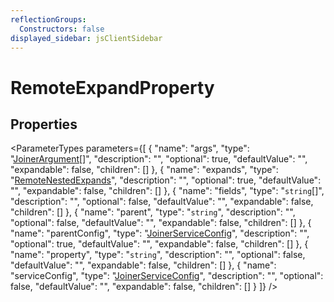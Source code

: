 ```yaml
---
reflectionGroups:
  Constructors: false
displayed_sidebar: jsClientSidebar
---
```



# RemoteExpandProperty

## Properties

<ParameterTypes parameters={[
  {
    "name": "args",
    "type": "[JoinerArgument](js_client.internal.internal-1.JoinerArgument.mdx)[]",
    "description": "",
    "optional": true,
    "defaultValue": "",
    "expandable": false,
    "children": []
  },
  {
    "name": "expands",
    "type": "[RemoteNestedExpands](js_client.internal.internal-1.RemoteNestedExpands.mdx)",
    "description": "",
    "optional": true,
    "defaultValue": "",
    "expandable": false,
    "children": []
  },
  {
    "name": "fields",
    "type": "`string`[]",
    "description": "",
    "optional": false,
    "defaultValue": "",
    "expandable": false,
    "children": []
  },
  {
    "name": "parent",
    "type": "`string`",
    "description": "",
    "optional": false,
    "defaultValue": "",
    "expandable": false,
    "children": []
  },
  {
    "name": "parentConfig",
    "type": "[JoinerServiceConfig](js_client.internal.internal-1.JoinerServiceConfig.mdx)",
    "description": "",
    "optional": true,
    "defaultValue": "",
    "expandable": false,
    "children": []
  },
  {
    "name": "property",
    "type": "`string`",
    "description": "",
    "optional": false,
    "defaultValue": "",
    "expandable": false,
    "children": []
  },
  {
    "name": "serviceConfig",
    "type": "[JoinerServiceConfig](js_client.internal.internal-1.JoinerServiceConfig.mdx)",
    "description": "",
    "optional": false,
    "defaultValue": "",
    "expandable": false,
    "children": []
  }
]} />
